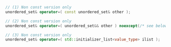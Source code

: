 ```cpp
// (1) Non const version only
unordered_set& operator=( const unordered_set& other );

// (2) Non const version only
unordered_set& operator=( unordered_set&& other ) noexcept(/* see below */);

// (3) Non const version only
unordered_set& operator=( std::initializer_list<value_type> ilist );
```